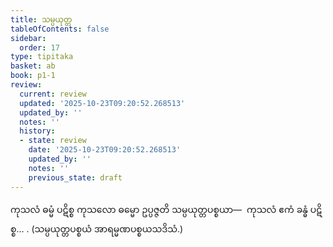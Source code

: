 ```yaml
---
title: သမ္ပယုတ္တ
tableOfContents: false
sidebar:
  order: 17
type: tipitaka
basket: ab
book: p1-1
review:
  current: review
  updated: '2025-10-23T09:20:52.268513'
  updated_by: ''
  notes: ''
  history:
  - state: review
    date: '2025-10-23T09:20:52.268513'
    updated_by: ''
    notes: ''
    previous_state: draft
---
```



<ReviewStatus review={frontmatter.review} showDetails={true} />

<HypothesisAnnotation frontmatter={frontmatter} />

<DynamicBreadcrumb />

<Division number="16" book="p1-1" e="ch" v="36" p="299">

<Paragraph number="164" book="p1-1">
ကုသလံ ဓမ္မံ ပဋိစ္စ ကုသလော ဓမ္မော ဥပ္ပဇ္ဇတိ သမ္ပယုတ္တပစ္စယာ—  ကုသလံ ဧကံ ခန္ဓံ ပဋိစ္စ… . (သမ္ပယုတ္တပစ္စယံ အာရမ္မဏပစ္စယသဒိသံ.)
</Paragraph>
</Division>